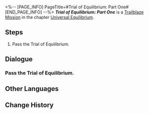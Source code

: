<%-- [PAGE_INFO]
PageTitle=#Trial of Equilibrium: Part One#
[END_PAGE_INFO] --%>
{{Stub|Dialogue.}}
{{Mission Infobox
|id            = 4020108
|title         = 
|image         = <!--Mission Trial of Equilibrium Part One.png-->
|type          = Trailblaze
|event_name    = 
|chapter       = Universal Equilibrium
|requirements  = 
|summary       = <!--official mission summary from Fate's Atlas-->
|characters    = Trailblazer
|startLocation = [[<!--starting world-->]] - [[<!--starting area-->]]
|world         = <!--starting world-->
|area          = <!--starting area-->
|prev          = 
|next          = 
|rewards       = 
}}
'''''Trial of Equilibrium: Part One''''' is a [[Trailblaze Mission]] in the chapter [[Universal Equilibrium]].

==Steps==
# Pass the Trial of Equilibrium.

<!--
==Gameplay Notes==

--><!--
==Trial Character==

-->
==Dialogue==
{{Stub Dialogue}}
===Pass the Trial of Equilibrium.===
{{Mission Description|type=trailblaze|location=<!--to be added-->|A creature calling himself the Arbitrator gave you a trial. According to its vague but convinced declaration, you will meet stronger foes but receive better rewards in the future by passing the trial. This doesn't seem to be a bad thing?}}
{{Dialogue Start}}
:{{tx}}
{{Dialogue End}}

==Other Languages==
{{Other Languages
|en   = Trial of Equilibrium: Part One
|zhs  = 「均衡」的试炼•壹
|zht  = 「均衡」的試煉•壹
|ja   = 「均衡」の試練・一
|ko   = 「균형」의 시련•1
|es   = Prueba del Equilibrio (I)
|fr   = Épreuve de l'Équilibre &mdash; Première&nbsp;partie
|ru   = Испытание Равновесия I
|th   = บททดสอบแห่งความสมดุล - 1
|vi   = Rèn Luyện Cân Bằng-1
|de   = Prüfung der Balance&nbsp;– Eins
|id   = Ujian Equilibrium (I)
|pt   = Prova do Equilíbrio: Parte Um
}}

==Change History==
{{Change History|1.0}}
